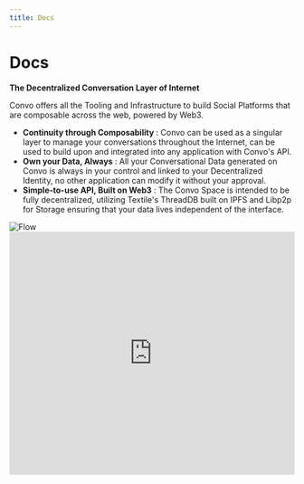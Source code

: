 ```yaml
---
title: Docs
---
```



# Docs

**The Decentralized Conversation Layer of Internet**

Convo offers all the Tooling and Infrastructure to build Social Platforms that are composable across the web, powered by Web3.

 - **Continuity through Composability** : Convo can be used as a singular layer to manage your conversations throughout the Internet, can be used to build upon and integrated into any application with Convo's API.
 - **Own your Data, Always** : All your Conversational Data generated on Convo is always in your control and linked to your Decentralized Identity, no other application can modify it without your approval.
 - **Simple-to-use API, Built on Web3** : The Convo Space is intended to be fully decentralized, utilizing Textile's ThreadDB built on IPFS and Libp2p for Storage ensuring that your data lives independent of the interface.

<Bleed>
    <img src="/flow.png" alt="Flow" width="full" height="auto" layout="intrinsic" />
</Bleed>

<Bleed>
  <iframe
    width="100%"
    height="430"
    src="https://www.youtube.com/embed/d9BsoTfIDOM"
    frameBorder="0"
    allow="accelerometer; autoplay; clipboard-write; encrypted-media; gyroscope; picture-in-picture"
    allowFullScreen
  />
</Bleed>

## Use Cases

The Convo Space is the Decentralized Conversation Layer of Internet offering all the tooling and infrastucture to build Social Platforms around any element of the web, powered by Web3.

Here are some of the use cases that Convo enables,
- Add a conversation layer to your platform to allow the community to interact, without worrying about the Complexities of Web3.
- Composable conversations across multiple interfaces. You can anchor one or many conversations to an NFT so that whichever Marketplace/Platform that NFT is viewed on the Community around that NFT can move along with it.
- Commenting on a specific transaction on Etherscan warning users of a malicious account/contract and having those conversations show up in your wallet so that the next time you are sending a txn to that address you can see the entire community warning you against it.
- Conversations around a Proposal are happening across a multitude of interfaces, with Convo you can build a plugin of Snapshot or any Governance Interface and continue those conversations anywhere.
- Convo's Identity and Reputation Layer makes it simple to move your Reputation across different interfaces, like a Prominent Artist who has sold multiple pieces can join a DAO and automatically unlock perks based on their sales and other on-chain activity.
- and many more...

## Support

✉️ Need dedicated support for your project?

Please reach out to [me](https://twitter.com/anuditnagar) or our community if you run into any issues.
- [Discord](https://discord.com/invite/MFtmrng9J7)
- [GitHub](https://github.com/anudit/convo)
- [Twitter](https://twitter.com/0xConvo)


## Contributions

Wanna look under the hood? Here are the family of repositories that run Convo.

- [https://github.com/anudit/convo/](https://github.com/anudit/convo) - Convo's Protocol and App
- [https://github.com/anudit/convodocs/](https://github.com/anudit/convodocs) - Convo's Documentation
- [https://github.com/anudit/convosdk/](https://github.com/anudit/convosdk) - Convo's SDK
- [https://github.com/anudit/convobridge/](https://github.com/anudit/convobridge) - Convo's Web2 to Web3 Bridge
- [https://github.com/anudit/convocontracts/](https://github.com/anudit/convocontracts) - Convo's Omnid Solidity Smart Contracts
- [https://github.com/anudit/convoblog/](https://github.com/anudit/convoblog) - Convo's Blog Server
- [https://github.com/anudit/convoimage/](https://github.com/anudit/convoimage) - Convo's OpenGraph Image Generator
- [https://github.com/anudit/convoextension/](https://github.com/anudit/convoextension) - Convo's Browser Extension
- [https://github.com/anudit/convodecentraland/](https://github.com/anudit/convodecentraland) - Convo's Decentraland Extension
- [https://github.com/anudit/convodesign/](https://github.com/anudit/convodesign) - Convo's Design System
